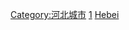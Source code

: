 {{Catnav|頁面分類|...|中国城市|中国各省城市|河北城市}}
{{Catnav|頁面分類|...|中国各省行政区划|河北行政区划}}
{{Catnav|頁面分類|...|中华人民共和国行政区划|地级行政区|地级市}}

[[Category:河北城市|Category:河北城市]]
[[Category:河北地级行政区|1]]
[[Category:地级市|Hebei]]